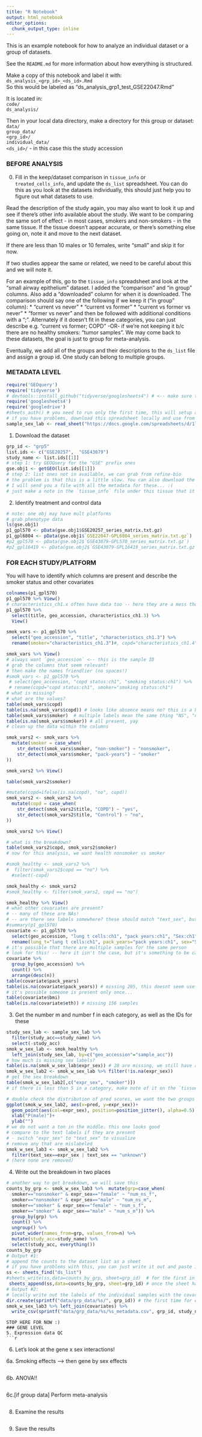 ```yaml
---
title: "R Notebook"
output: html_notebook
editor_options: 
  chunk_output_type: inline
---
```


This is an example notebook for how to analyze an individual dataset or a group of datasets.

See the `README.md` for more information about how everything is structured.

Make a copy of this notebook and label it with:  
`ds_analysis_<grp_id>_<ds_id>.Rmd`   
So this would be labeled as "ds_analysis_grp1_test_GSE22047.Rmd"

It is located in:   
`code/`  
  `ds_analysis/`  

Then in your local data directory, make a directory for this group or dataset:  
`data/`  
  `group_data/`  
    `<grp_id>/`  
  `individual_data/`   
    `<ds_id>/` - in this case this the study accession


### BEFORE ANALYSIS
0. Fill in the keep/dataset comparison in `tissue_info` or `treated_cells_info`, and update the `ds_list` spreadsheet. You can do this as you look at the datasets individually, this should just help you to figure out what datasets to use. 

Read the description of the study again, you may also want to look it up and see if there's other info available about the study.
We want to be comparing the same sort of effect - in most cases, smokers and non-smokers - in the same tissue. If the tissue doesn't appear accurate, or there's something else going on, note it and move to the next dataset.

If there are less than 10 males or 10 females, write "small" and skip it for now. 

If two studies appear the same or related, we need to be careful about this and we will note it.

For an example of this, go to the `tissue_info` spreadsheet and look at the "small airway epithelium" dataset. I added the "comparison" and "in group" columns. Also add a "downloaded" column for when it is downloaded.
The comparison should say one of the following if we keep it ("in group" column):
* "current vs never"
* "current vs former"
* "current vs former vs never"
* "former vs never"
and then be followed with additional conditions with a ";".
Alternately if it doesn't fit in these categories, you can just describe
e.g. "current vs former; COPD" -OR- if we're not keeping it b/c there are no healthy smokers: "tumor samples". We may come back to these datasets, the goal is just to group for meta-analysis.

Eventually, we add all of the groups and their descriptions to the `ds_list` file and assign a group id. One study can belong to multiple groups.

### METADATA LEVEL
```r
require('GEOquery')
require('tidyverse')
# devtools::install_github("tidyverse/googlesheets4") # <-- make sure to use this instead of just install for this package
require('googlesheets4') 
require('googledrive')
#sheets_auth() # you need to run only the first time, this will setup a browser prompt, and then you can read the sheet
# if you have problems, download this spreadsheet locally and use from there
sample_sex_lab <- read_sheet("https://docs.google.com/spreadsheets/d/1lEUVsyXLDcyUQB7mXk0B-LtsWkBn66gKaIV74OFAGVs/edit#gid=463642465")
```

1. Download the dataset
```r
grp_id <- "grp5"
list.ids <- c("GSE20257",  "GSE43079")
study_name <- list.ids[[1]]
# step 1: try GEOQuery for the "GSE" prefix ones
gse.obj1 <- getGEO(list.ids[[1]]) 
# step 2: list ones not in available, we can grab from refine-bio
# the problem is that this is a little slow. You can also download the "E-" ones from ArrayExpress.
# I will send you a file with all the metadata for these... :(
# just make a note in the `tissue_info` file under this tissue that it could not be downloaded yet
```



2. Identify treatment and control data
```r
# note: one obj may have mult platforms
# grab phenotype data
ls(gse.obj1)
p1_gpl570 <- pData(gse.obj1$GSE20257_series_matrix.txt.gz)
p1_gpl6804 <- pData(gse.obj1$`GSE22047-GPL6804_series_matrix.txt.gz`)
#p2_gpl570 <- pData(gse.obj2$`GSE43079-GPL570_series_matrix.txt.gz`)
#p2_gpl16419 <- pData(gse.obj2$`GSE43079-GPL16419_series_matrix.txt.gz`)
```

### FOR EACH STUDY/PLATFORM

You will have to identify which columns are present and describe the smoker status and other covariates 
```r
colnames(p1_gpl570) 
p1_gpl570 %>% View()
# characteristics_ch1.x often have data too -- here they are a mess tho and contain diff fields, so be careful
p1_gpl570 %>% 
  select(title, geo_accession, characteristics_ch1.3) %>% 
  View()

smok_vars <- p1_gpl570 %>% 
  select("geo_accession", "title", "characteristics_ch1.3") %>%
  rename(smoker="characteristics_ch1.3")#, copd="characteristics_ch1.4")

smok_vars %>% View()
# always want `geo_accession` <-- this is the sample ID
# grab the columns that seem relevant!
# then make the names friendlier (no spaces!)
#smok_vars <- p1_gpl570 %>% 
 # select(geo_accession, "copd status:ch1", "smoking status:ch1") %>%
 # rename(copd="copd status:ch1", smoker="smoking status:ch1")
# what is missing?
# what are the values?
table(smok_vars$copd)
table(is.na(smok_vars$copd)) # looks like absence means no? this is a bad way to encode data so we're going to do something else with it
table(smok_vars$smoker)  # multiple labels mean the same thing "NS", "nonsmoker" (poor metadata), we will fix
table(is.na(smok_vars$smoker)) # all present, yay
# clean up the data within the columns

smok_vars2 <- smok_vars %>%
  mutate(smoker = case_when(
    str_detect(smok_vars$smoker, "non-smoker") ~ "nonsmoker",
    str_detect(smok_vars$smoker, "pack-years") ~ "smoker"
))

smok_vars2 %>% View()

table(smok_vars2$smoker)

#mutate(copd=ifelse(is.na(copd), "no", copd))
smok_vars2 <- smok_vars2 %>%
  mutate(copd = case_when(
    str_detect(smok_vars2$title, "COPD") ~ "yes",
    str_detect(smok_vars2$title, "Control") ~ "no",
))

smok_vars2 %>% View()

# what is the breakdown?
table(smok_vars2$copd, smok_vars2$smoker)
# now for this analysis, we want health nonsmoker vs smoker

#smok_healthy <- smok_vars2 %>% 
#  filter(smok_vars2$copd == "no") %>% 
  #select(-copd)     

smok_healthy <- smok_vars2
#smok_healthy <- filter(smok_vars2, copd == "no")

smok_healthy %>% View()
# what other covariates are present?
# -- many of these are NAs!
# -- are there sex labels somewhere? these should match "text_sex", but sometimes they do not
#summary(p1_gpl570)
covariate <- p1_gpl570 %>% 
  select(geo_accession, "lung t cells:ch1", "pack years:ch1", "Sex:ch1", "bmi:ch1", "copd:ch1" ) %>%
  rename(lung_t="lung t cells:ch1", pack_years="pack years:ch1", sex="Sex:ch1", bmi="bmi:ch1", copd="copd:ch1")
# it's possible that there are multiple samples for the same person
# look for this! -- here it isn't the case, but it's something to be careful abt
covariate %>%
  group_by(geo_accession) %>%
  count() %>%
  arrange(desc(n))
table(covariate$pack_years)
table(is.na(covariate$pack_years)) # missing 205, this doesnt seem useful, but worth looking at to try to figure out what is going on?
# it's possible someone is present only once...
table(covariate$bmi) 
table(is.na(covariate$eth)) # missing 156 samples
```

3. Get the number m and number f in each category, as well as the IDs for these
```r
study_sex_lab <- sample_sex_lab %>% 
  filter(study_acc==study_name) %>% 
  select(-study_acc)
smok_w_sex_lab <- smok_healthy %>%
  left_join(study_sex_lab, by=c("geo_accession"="sample_acc"))
# how much is missing sex labels?
table(is.na(smok_w_sex_lab$expr_sex)) # 28 are missing, we still have a fair number
smok_w_sex_lab2 <- smok_w_sex_lab %>% filter(!is.na(expr_sex))
# get the sex breakdown
table(smok_w_sex_lab2[,c("expr_sex", "smoker")])
# if there is less than 5 in a category, make note of it on the `tissue_info` spreadsheet in a column, write out this info but we may need to discard for expression analysis
```

```r
# double check the distribution of pred scores, we want the two groups to be well separated!
ggplot(smok_w_sex_lab2, aes(x=pred, y=expr_sex))+
  geom_point(aes(col=expr_sex), position=position_jitter(), alpha=0.5) + 
  xlab("P(male)")+
  ylab("")
# we do not want a ton in the middle. this one looks good
# compare to the text labels if they are present
# - switch "expr_sex" to "text_sex" to visualize
# remove any that are mislabeled
smok_w_sex_lab3 <- smok_w_sex_lab2 %>% 
  filter(text_sex==expr_sex | text_sex == "unknown")
# (here none are removed)
```

4. Write out the breakdown in two places 
```r
# another way to get breakdown, we will save this
counts_by_grp <- smok_w_sex_lab3 %>%  mutate(grp=case_when(
  smoker=="nonsmoker" & expr_sex=="female" ~ "num_ns_f",
  smoker=="nonsmoker" & expr_sex=="male" ~ "num_ns_m",
  smoker=="smoker" & expr_sex=="female" ~ "num_s_f",
  smoker=="smoker" & expr_sex=="male" ~ "num_s_m")) %>% 
  group_by(grp) %>% 
  count() %>%
  ungroup() %>%
  pivot_wider(names_from=grp, values_from=n) %>% 
  mutate(study_acc=study_name) %>% 
  select(study_acc, everything())
counts_by_grp 
# Output #1:
# append the counts to the dataset list as a sheet
# if you have problems with this, you can just write it out and paste it into the file
ss <- sheets_find("ds_list")
#sheets_write(ss,data=counts_by_grp, sheet=grp_id)  # for the first in a group
 sheets_append(ss,data=counts_by_grp, sheet=grp_id) # once the sheet has been created
# Output #2:
# locally write out the labels of the individual samples with the covariates
dir.create(sprintf("data/grp_data/%s/", grp_id)) # the first time for each group
smok_w_sex_lab3 %>% left_join(covariates) %>%
  write_csv(sprintf("data/grp_data/%s/%s_metadata.csv", grp_id, study_name))
```

```
STOP HERE FOR NOW :)
### GENE LEVEL
5. Expression data QC
```r
```

6. Let's look at the gene x sex interactions!

6a. Smoking effects --> then gene by sex effects
```r
```

6b. ANOVA!! 
```r
```

6c.[if group data] Perform meta-analysis

```r
```

8.  Examine the results
```r
```

9. Save the results
```r
```